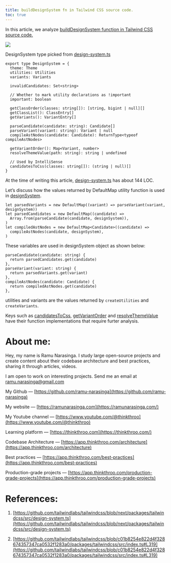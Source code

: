 ```yaml
---
title: buildDesignSystem fn in Tailwind CSS source code.
toc: true
---
```


In this article, we analyze [buildDesignSystem function in Tailwind CSS source code.](https://github.com/tailwindlabs/tailwindcss/blob/next/packages/tailwindcss/src/design-system.ts#L36)

![](https://miro.medium.com/v2/resize:fit:875/1*OcKTGhnCYia7TSxHpMGHsg.png)

DesignSystem type picked from [design-system.ts](https://github.com/tailwindlabs/tailwindcss/blob/next/packages/tailwindcss/src/design-system.ts#L36)

```plaintext
export type DesignSystem = {
  theme: Theme
  utilities: Utilities
  variants: Variants

  invalidCandidates: Set<string>

  // Whether to mark utility declarations as !important
  important: boolean

  getClassOrder(classes: string[]): [string, bigint | null][]
  getClassList(): ClassEntry[]
  getVariants(): VariantEntry[]

  parseCandidate(candidate: string): Candidate[]
  parseVariant(variant: string): Variant | null
  compileAstNodes(candidate: Candidate): ReturnType<typeof compileAstNodes>

  getVariantOrder(): Map<Variant, number>
  resolveThemeValue(path: string): string | undefined

  // Used by IntelliSense
  candidatesToCss(classes: string[]): (string | null)[]
}
```

At the time of writing this article, [design-system.ts](https://github.com/tailwindlabs/tailwindcss/blob/next/packages/tailwindcss/src/design-system.ts#L36) has about 144 LOC.

Let’s discuss how the values returned by DefaultMap utility function is used in [designSystem](https://github.com/tailwindlabs/tailwindcss/blob/next/packages/tailwindcss/src/design-system.ts#L48).

```plaintext
let parsedVariants = new DefaultMap((variant) => parseVariant(variant, designSystem))
let parsedCandidates = new DefaultMap((candidate) =>
  Array.from(parseCandidate(candidate, designSystem)),
)
let compiledAstNodes = new DefaultMap<Candidate>((candidate) =>
  compileAstNodes(candidate, designSystem),
)
```

These variables are used in designSystem object as shown below:

```plaintext
parseCandidate(candidate: string) {
  return parsedCandidates.get(candidate)
},
parseVariant(variant: string) {
  return parsedVariants.get(variant)
},
compileAstNodes(candidate: Candidate) {
  return compiledAstNodes.get(candidate)
},
```

utilities and variants are the values returned by `createUtilities` and `createVariants`.

Keys such as [candidatesToCss](https://github.com/tailwindlabs/tailwindcss/blob/next/packages/tailwindcss/src/design-system.ts#L56C5-L56C20), [getVariantOrder](https://github.com/tailwindlabs/tailwindcss/blob/next/packages/tailwindcss/src/design-system.ts#L97) and [resolveThemeValue](https://github.com/tailwindlabs/tailwindcss/blob/next/packages/tailwindcss/src/design-system.ts#L122) have their function implementations that require furter analysis.

# **About me:**

Hey, my name is Ramu Narasinga. I study large open-source projects and create content about their codebase architecture and best practices, sharing it through articles, videos.

I am open to work on interesting projects. Send me an email at ramu.narasinga@gmail.com

My Github — [https://github.com/ramu-narasinga](https://github.com/ramu-narasinga)

My website — [https://ramunarasinga.com](https://ramunarasinga.com/)

My Youtube channel — [https://www.youtube.com/@thinkthroo](https://www.youtube.com/@thinkthroo)

Learning platform — [https://thinkthroo.com](https://thinkthroo.com/)

Codebase Architecture — [https://app.thinkthroo.com/architecture](https://app.thinkthroo.com/architecture)

Best practices — [https://app.thinkthroo.com/best-practices](https://app.thinkthroo.com/best-practices)

Production-grade projects — [https://app.thinkthroo.com/production-grade-projects](https://app.thinkthroo.com/production-grade-projects)

# **References:**

1. [https://github.com/tailwindlabs/tailwindcss/blob/next/packages/tailwindcss/src/design-system.ts](https://github.com/tailwindlabs/tailwindcss/blob/next/packages/tailwindcss/src/design-system.ts)
    
2. [https://github.com/tailwindlabs/tailwindcss/blob/c01b8254e822d4f328674357347ca0532f1283a0/packages/tailwindcss/src/index.ts#L319](https://github.com/tailwindlabs/tailwindcss/blob/c01b8254e822d4f328674357347ca0532f1283a0/packages/tailwindcss/src/index.ts#L319)
    

[  
](https://medium.com/tag/javascript?source=post_page-----dc5c2c6036a1--------------------------------)
